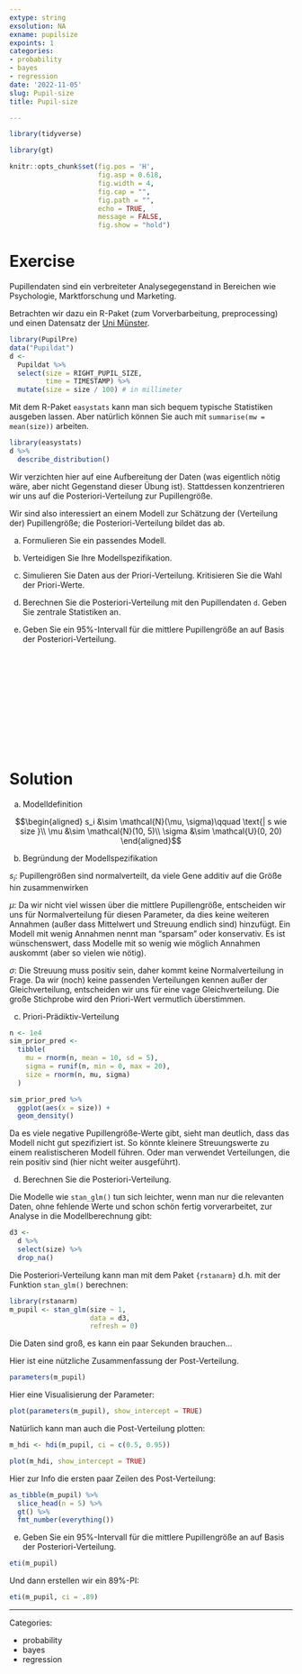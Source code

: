 ```yaml
---
extype: string
exsolution: NA
exname: pupilsize
expoints: 1
categories:
- probability
- bayes
- regression
date: '2022-11-05'
slug: Pupil-size
title: Pupil-size

---
```





```r
library(tidyverse)

library(gt)
```


```r
knitr::opts_chunk$set(fig.pos = 'H',
                      fig.asp = 0.618,
                      fig.width = 4,
                      fig.cap = "", 
                      fig.path = "",
                      echo = TRUE,
                      message = FALSE,
                      fig.show = "hold")
```






# Exercise

Pupillendaten sind ein verbreiteter Analysegegenstand in Bereichen wie Psychologie, Marktforschung und Marketing.

Betrachten wir dazu ein R-Paket (zum Vorverbarbeitung, preprocessing) 
und einen Datensatz der [Uni Münster](http://cran.uni-muenster.de/web/packages/PupilPre/vignettes/PupilPre_Basic_Preprocessing.html).



```r
library(PupilPre)
data("Pupildat")
d <-
  Pupildat %>% 
  select(size = RIGHT_PUPIL_SIZE,
         time = TIMESTAMP) %>% 
  mutate(size = size / 100) # in millimeter
```

Mit dem R-Paket `easystats` kann man sich bequem typische Statistiken ausgeben lassen. Aber natürlich können Sie auch mit `summarise(mw = mean(size))` arbeiten.

```r
library(easystats)
d %>% 
  describe_distribution()
```


Wir verzichten hier auf eine Aufbereitung der Daten (was eigentlich nötig wäre, aber nicht Gegenstand dieser Übung ist). 
Stattdessen konzentrieren wir uns auf die Posteriori-Verteilung zur Pupillengröße.

Wir sind also interessiert an einem Modell zur Schätzung der (Verteilung der) Pupillengröße; 
die Posteriori-Verteilung bildet das ab.


a) Formulieren Sie ein passendes Modell.

b) Verteidigen Sie Ihre Modellspezifikation.

c) Simulieren Sie Daten aus der Priori-Verteilung. 
Kritisieren Sie die Wahl der Priori-Werte.

d) Berechnen Sie die Posteriori-Verteilung mit den Pupillendaten `d`. 
Geben Sie zentrale Statistiken an.

e) Geben Sie ein 95%-Intervall für die mittlere Pupillengröße an auf Basis der Posteriori-Verteilung.







</br>
</br>
</br>
</br>
</br>
</br>
</br>
</br>
</br>
</br>

# Solution

a) Modelldefinition

$$\begin{aligned}
s_i &\sim \mathcal{N}(\mu, \sigma)\qquad \text{| s wie size }\\
\mu &\sim \mathcal{N}(10, 5)\\
\sigma &\sim \mathcal{U}(0, 20)
\end{aligned}$$

b) Begründung der Modellspezifikation

$s_i$: Pupillengrößen sind normalverteilt, da viele Gene additiv auf die Größe hin zusammenwirken

$\mu$: Da wir nicht viel wissen über die mittlere Pupillengröße, 
entscheiden wir uns für Normalverteilung für diesen Parameter, 
da dies keine weiteren Annahmen (außer dass Mittelwert und Streuung endlich sind) hinzufügt. 
Ein Modell mit wenig Annahmen nennt man "sparsam" oder konservativ. 
Es ist wünschenswert, dass Modelle mit so wenig wie möglich Annahmen auskommt (aber so vielen wie nötig).

$\sigma$: Die Streuung muss positiv sein, 
daher kommt keine Normalverteilung in Frage. Da wir (noch) keine passenden Verteilungen kennen außer der Gleichverteilung, 
entscheiden wir uns für eine vage Gleichverteilung. 
Die große Stichprobe wird den Priori-Wert vermutlich überstimmen.


c) Priori-Prädiktiv-Verteilung


```r
n <- 1e4
sim_prior_pred <-
  tibble(
    mu = rnorm(n, mean = 10, sd = 5),
    sigma = runif(n, min = 0, max = 20),
    size = rnorm(n, mu, sigma)
  )

sim_prior_pred %>% 
  ggplot(aes(x = size)) +
  geom_density()
```

Da es viele negative Pupillengröße-Werte gibt, 
sieht man deutlich, dass das Modell nicht gut spezifiziert ist. 
So könnte kleinere Streuungswerte zu einem realistischeren Modell führen. 
Oder man verwendet Verteilungen, die rein positiv sind (hier nicht weiter ausgeführt).


d) Berechnen Sie die Posteriori-Verteilung.

Die Modelle wie `stan_glm()` tun sich leichter, 
wenn man nur die relevanten Daten, ohne fehlende Werte und schon schön fertig vorverarbeitet, 
zur Analyse in die Modellberechnung gibt:

```r
d3 <-
  d %>% 
  select(size) %>% 
  drop_na()
```

Die Posteriori-Verteilung kann man mit dem Paket `{rstanarm}` d.h. mit der Funktion `stan_glm()` berechnen:

```r
library(rstanarm)
m_pupil <- stan_glm(size ~ 1,
                    data = d3,
                    refresh = 0)
```

Die Daten sind groß, es kann ein paar Sekunden brauchen...


Hier ist eine nützliche Zusammenfassung der Post-Verteilung.

```r
parameters(m_pupil)
```


Hier eine Visualisierung der Parameter:

```r
plot(parameters(m_pupil), show_intercept = TRUE)
```


Natürlich kann man auch die Post-Verteilung plotten:

```r
m_hdi <- hdi(m_pupil, ci = c(0.5, 0.95))

plot(m_hdi, show_intercept = TRUE)
```




Hier zur Info die ersten paar Zeilen des Post-Verteilung:

```r
as_tibble(m_pupil) %>% 
  slice_head(n = 5) %>% 
  gt() %>% 
  fmt_number(everything())
```


e) Geben Sie ein 95%-Intervall für die mittlere Pupillengröße an auf Basis der Posteriori-Verteilung.

```r
eti(m_pupil)
```


Und dann erstellen wir ein 89%-PI:

```r
eti(m_pupil, ci = .89)
```





---

Categories: 

- probability
- bayes
- regression

